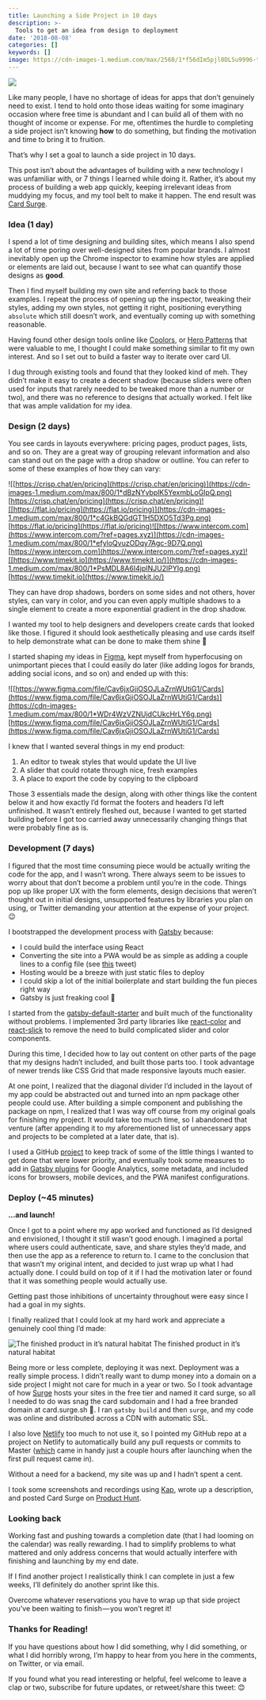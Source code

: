 ```yaml
---
title: Launching a Side Project in 10 days
description: >-
  Tools to get an idea from design to deployment
date: '2018-08-08'
categories: []
keywords: []
image: https://cdn-images-1.medium.com/max/2560/1*f56dIm5pjl0DLSu9996-tA.png
---
```


![](https://cdn-images-1.medium.com/max/2560/1*f56dIm5pjl0DLSu9996-tA.png)

Like many people, I have no shortage of ideas for apps that don’t genuinely need to exist. I tend to hold onto those ideas waiting for some imaginary occasion where free time is abundant and I can build all of them with no thought of income or expense. For me, oftentimes the hurdle to completing a side project isn’t knowing **how** to do something, but finding the motivation and time to bring it to fruition.

That’s why I set a goal to launch a side project in 10 days.

This post isn’t about the advantages of building with a new technology I was unfamiliar with, or 7 things I learned while doing it. Rather, it’s about my process of building a web app quickly, keeping irrelevant ideas from muddying my focus, and my tool belt to make it happen. The end result was [Card Surge](https://card.surge.sh/).

### Idea (1 day)

I spend a lot of time designing and building sites, which means I also spend a lot of time poring over well-designed sites from popular brands. I almost inevitably open up the Chrome inspector to examine how styles are applied or elements are laid out, because I want to see what can quantify those designs as **good**.

Then I find myself building my own site and referring back to those examples. I repeat the process of opening up the inspector, tweaking their styles, adding my own styles, not getting it right, positioning everything `absolute` which still doesn’t work, and eventually coming up with something reasonable.

Having found other design tools online like [Coolors](https://coolors.co/), or [Hero Patterns](https://www.heropatterns.com/) that were valuable to me, I thought I could make something similar to fit my own interest. And so I set out to build a faster way to iterate over card UI.

I dug through existing tools and found that they looked kind of meh. They didn’t make it easy to create a decent shadow (because sliders were often used for inputs that rarely needed to be tweaked more than a number or two), and there was no reference to designs that actually worked. I felt like that was ample validation for my idea.

### Design (2 days)

You see cards in layouts everywhere: pricing pages, product pages, lists, and so on. They are a great way of grouping relevant information and also can stand out on the page with a drop shadow or outline. You can refer to some of these examples of how they can vary:

![[https://crisp.chat/en/pricing](https://crisp.chat/en/pricing)](https://cdn-images-1.medium.com/max/800/1*dBzNYvbplK5YexmbLoGIpQ.png)
[https://crisp.chat/en/pricing](https://crisp.chat/en/pricing)![[https://flat.io/pricing](https://flat.io/pricing)](https://cdn-images-1.medium.com/max/800/1*c4GkBQGdGT1H5DXO5Td3Pg.png)
[https://flat.io/pricing](https://flat.io/pricing)![[https://www.intercom.com](https://www.intercom.com/?ref=pages.xyz)](https://cdn-images-1.medium.com/max/800/1*efyloQvuzODqy7Agc-9D7Q.png)
[https://www.intercom.com](https://www.intercom.com/?ref=pages.xyz)![[https://www.timekit.io](https://www.timekit.io/)](https://cdn-images-1.medium.com/max/800/1*PsMDL8A6I4jpINJU2lPYIg.png)
[https://www.timekit.io](https://www.timekit.io/)

They can have drop shadows, borders on some sides and not others, hover styles, can vary in color, and you can even apply multiple shadows to a single element to create a more exponential gradient in the drop shadow.

I wanted my tool to help designers and developers create cards that looked like those. I figured it should look aesthetically pleasing and use cards itself to help demonstrate what can be done to make them shine 💎

I started shaping my ideas in [Figma](https://www.figma.com/), kept myself from hyperfocusing on unimportant pieces that I could easily do later (like adding logos for brands, adding social icons, and so on) and ended up with this:

![[https://www.figma.com/file/Cav6jxGjiOSOJLaZrnWUtiG1/Cards](https://www.figma.com/file/Cav6jxGjiOSOJLaZrnWUtiG1/Cards)](https://cdn-images-1.medium.com/max/800/1*WDr4WzVZNUjdCUkcHrLY6g.png)
[https://www.figma.com/file/Cav6jxGjiOSOJLaZrnWUtiG1/Cards](https://www.figma.com/file/Cav6jxGjiOSOJLaZrnWUtiG1/Cards)

I knew that I wanted several things in my end product:

1.  An editor to tweak styles that would update the UI live
2.  A slider that could rotate through nice, fresh examples
3.  A place to export the code by copying to the clipboard

Those 3 essentials made the design, along with other things like the content below it and how exactly I’d format the footers and headers I’d left unfinished. It wasn’t entirely fleshed out, because I wanted to get started building before I got too carried away unnecessarily changing things that were probably fine as is.

### Development (7 days)

I figured that the most time consuming piece would be actually writing the code for the app, and I wasn’t wrong. There always seem to be issues to worry about that don’t become a problem until you’re in the code. Things pop up like proper UX with the form elements, design decisions that weren’t thought out in initial designs, unsupported features by libraries you plan on using, or Twitter demanding your attention at the expense of your project. 😉

I bootstrapped the development process with [Gatsby](https://www.gatsbyjs.org/) because:

- I could build the interface using React
- Converting the site into a PWA would be as simple as adding a couple lines to a config file (see [this](https://twitter.com/gill_kyle/status/1019949271309725696) tweet)
- Hosting would be a breeze with just static files to deploy
- I could skip a lot of the initial boilerplate and start building the fun pieces right way
- Gatsby is just freaking cool 🙌

I started from the [gatsby-default-starter](https://github.com/gatsbyjs/gatsby-starter-default) and built much of the functionality without problems. I implemented 3rd party libraries like [react-color](https://github.com/casesandberg/react-color) and [react-slick](https://github.com/akiran/react-slick) to remove the need to build complicated slider and color components.

During this time, I decided how to lay out content on other parts of the page that my designs hadn’t included, and built those parts too. I took advantage of newer trends like CSS Grid that made responsive layouts much easier.

At one point, I realized that the diagonal divider I’d included in the layout of my app could be abstracted out and turned into an npm package other people could use. After building a simple component and publishing the package on npm, I realized that I was way off course from my original goals for finishing my project. It would take too much time, so I abandoned that venture (after appending it to my aforementioned list of unnecessary apps and projects to be completed at a later date, that is).

I used a GitHub [project](https://github.com/gillkyle/card-surge/projects/1) to keep track of some of the little things I wanted to get done that were lower priority, and eventually took some measures to add in [Gatsby plugins](https://www.gatsbyjs.org/plugins/) for Google Analytics, some metadata, and included icons for browsers, mobile devices, and the PWA manifest configurations.

### Deploy (~45 minutes)

**…and launch!**

Once I got to a point where my app worked and functioned as I’d designed and envisioned, I thought it still wasn’t good enough. I imagined a portal where users could authenticate, save, and share styles they’d made, and then use the app as a reference to return to. I came to the conclusion that that wasn’t my original intent, and decided to just wrap up what I had actually done. I could build on top of it if I had the motivation later or found that it was something people would actually use.

Getting past those inhibitions of uncertainty throughout were easy since I had a goal in my sights.

I finally realized that I could look at my hard work and appreciate a genuinely cool thing I’d made:

![The finished product in it’s natural habitat](https://cdn-images-1.medium.com/max/800/1*I4pgLix-CdtIO2bvqxKuxQ.png)
The finished product in it’s natural habitat

Being more or less complete, deploying it was next. Deployment was a really simple process. I didn’t really want to dump money into a domain on a side project I might not care for much in a year or two. So I took advantage of how [Surge](http://surge.sh/) hosts your sites in the free tier and named it card surge, so all I needed to do was snag the card subdomain and I had a free branded domain at card.surge.sh 😬. I ran `gatsby build` and then `surge`, and my code was online and distributed across a CDN with automatic SSL.

I also love [Netlify](https://www.netlify.com/) too much to not use it, so I pointed my GitHub repo at a project on Netlify to automatically build any pull requests or commits to Master ([which](https://github.com/gillkyle/card-surge/pull/1) came in handy just a couple hours after launching when the first pull request came in).

Without a need for a backend, my site was up and I hadn’t spent a cent.

I took some screenshots and recordings using [Kap](https://getkap.co/), wrote up a description, and posted Card Surge on [Product Hunt](https://www.producthunt.com/posts/card-surge).

### Looking back

Working fast and pushing towards a completion date (that I had looming on the calendar) was really rewarding. I had to simplify problems to what mattered and only address concerns that would actually interfere with finishing and launching by my end date.

If I find another project I realistically think I can complete in just a few weeks, I’ll definitely do another sprint like this.

Overcome whatever reservations you have to wrap up that side project you’ve been waiting to finish — you won’t regret it!

### Thanks for Reading!

If you have questions about how I did something, why I did something, or what I did horribly wrong, I’m happy to hear from you here in the comments, on Twitter, or via email.

If you found what you read interesting or helpful, feel welcome to leave a clap or two, subscribe for future updates, or retweet/share this tweet: 😊
